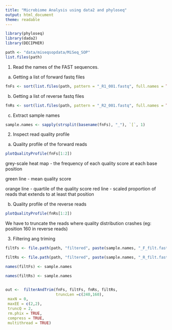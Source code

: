 ```yaml
---
title: "Microbiome Analysis using data2 and phyloseq"
output: html_document
theme: readable
---
```



```r
library(phyloseq)
library(dada2)
library(DECIPHER)
```


```r
path <- "data/miseqsopdata/MiSeq_SOP"
list.files(path)
```
1) Read the names of the FAST sequences. 
  
  a) Getting a list of forward fastq files

```r
fnFs <- sort(list.files(path, pattern = "_R1_001.fastq", full.names = TRUE))
```

  b) Getting a list of reverse fastq files
  
```r
fnRs <- sort(list.files(path, pattern = "_R2_001.fastq", full.names = TRUE))
```
  
  c) Extract sample names
```r
sample.names <- sapply(strsplit(basename(fnFs), "_"), `[`, 1)
```
  

2) Inspect read quality profile

  a) Quality profile of the forward reads

```r
plotQualityProfile(fnFs[1:2])
```

  grey-scale heat map - the frequency of each quality score at each base position
  
  green line - mean quality score
  
  orange line - quartile of the quality score
   red line - scaled proportion of reads that extends to at least that position 
   
   
   b) Quality profile of the reverse reads
   
```r
plotQualityProfile(fnRs[1:2])
```
   
   We have to truncate the reads where quality distribution crashes (eg: position 160 in reverse reads)
 
3) Filtering ang triming

```r
filtFs <- file.path(path, "filtered", paste(sample.names, "_F_filt.fastq.gz"))

filtRs <- file.path(path, "filtered", paste(sample.names, "_R_filt.fastq.gz"))

names(filtFs) <- sample.names

names(filtRs) <- sample.names


out <-  filterAndTrim(fnFs, filtFs, fnRs, filtRs,
                      truncLen =c(240,160),
 maxN = 0,
 maxEE = c(2,2),
 truncQ = 2,
 rm.phix = TRUE,
 compress = TRUE,
 multithread = TRUE)
```

